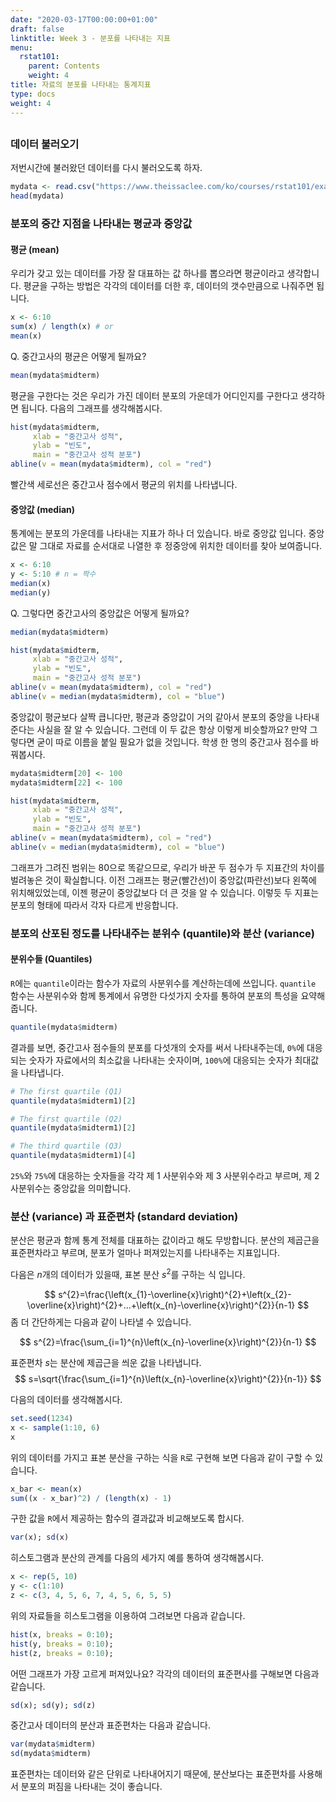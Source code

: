 ```yaml
---
date: "2020-03-17T00:00:00+01:00"
draft: false
linktitle: Week 3 - 분포를 나타내는 지표
menu:
  rstat101:
    parent: Contents
    weight: 4
title: 자료의 분포를 나타내는 통계지표
type: docs
weight: 4
---
```


## 

### 데이터 불러오기

저번시간에 불러왔던 데이터를 다시 불러오도록 하자.

```r
mydata <- read.csv("https://www.theissaclee.com/ko/courses/rstat101/examscore.csv", header = TRUE)
head(mydata)
```


### 분포의 중간 지점을 나타내는 평균과 중앙값

#### 평균 (mean)

우리가 갖고 있는 데이터를 가장 잘 대표하는 값 하나를 뽑으라면 평균이라고 생각합니다. 평균을 구하는 방법은 각각의 데이터를 더한 후, 데이터의 갯수만큼으로 나줘주면 됩니다. 

```r
x <- 6:10
sum(x) / length(x) # or
mean(x)
```

Q. 중간고사의 평균은 어떻게 될까요?

```r
mean(mydata$midterm)
```

평균을 구한다는 것은 우리가 가진 데이터 분포의 가운데가 어디인지를 구한다고 생각하면 됩니다. 다음의 그래프를 생각해봅시다.

```r
hist(mydata$midterm,
     xlab = "중간고사 성적",
     ylab = "빈도",
     main = "중간고사 성적 분포")
abline(v = mean(mydata$midterm), col = "red")
```

빨간색 세로선은 중간고사 점수에서 평균의 위치를 나타냅니다.

#### 중앙값 (median)

통계에는 분포의 가운데를 나타내는 지표가 하나 더 있습니다. 바로 중앙값 입니다. 중앙값은 말 그대로 자료를 순서대로 나열한 후 정중앙에 위치한 데이터를 찾아 보여줍니다.

```r
x <- 6:10
y <- 5:10 # n = 짝수
median(x)
median(y)
```

Q. 그렇다면 중간고사의 중앙값은 어떻게 될까요?

```r
median(mydata$midterm)
```

```r
hist(mydata$midterm,
     xlab = "중간고사 성적",
     ylab = "빈도",
     main = "중간고사 성적 분포")
abline(v = mean(mydata$midterm), col = "red")
abline(v = median(mydata$midterm), col = "blue")
```

중앙값이 평균보다 살짝 큽니다만, 평균과 중앙값이 거의 같아서 분포의 중앙을 나타내 준다는 사실을 잘 알 수 있습니다. 그런데 이 두 값은 항상 이렇게 비슷할까요? 만약 그렇다면 굳이 따로 이름을 붙일 필요가 없을 것입니다. 학생 한 명의 중간고사 점수를 바꿔봅시다.

```r
mydata$midterm[20] <- 100
mydata$midterm[22] <- 100

hist(mydata$midterm,
     xlab = "중간고사 성적",
     ylab = "빈도",
     main = "중간고사 성적 분포")
abline(v = mean(mydata$midterm), col = "red")
abline(v = median(mydata$midterm), col = "blue")
```

그래프가 그려진 범위는 80으로 똑같으므로, 우리가 바꾼 두 점수가 두 지표간의 차이를 벌려놓은 것이 확실합니다. 이전 그래프는 평균(빨간선)이 중앙값(파란선)보다 왼쪽에 위치해있었는데, 이젠 평균이 중앙값보다 더 큰 것을 알 수 있습니다. 이렇듯 두 지표는 분포의 형태에 따라서 각자 다르게 반응합니다.

### 분포의 산포된 정도를 나타내주는 분위수 (quantile)와 분산 (variance)

#### 분위수들 (Quantiles)

`R`에는 `quantile`이라는 함수가 자료의 사분위수를 계산하는데에 쓰입니다. `quantile` 함수는 사분위수와 함께 통계에서 유명한 다섯가지 숫자를 통하여 분포의 특성을 요약해 줍니다.

```r
quantile(mydata$midterm)
```

결과를 보면, 중간고사 점수들의 분포를 다섯개의 숫자를 써서 나타내주는데, `0%`에 대응되는 숫자가 자료에서의 최소값을 나타내는 숫자이며, `100%`에 대응되는 숫자가 최대값을 나타냅니다.

```r
# The first quartile (Q1)
quantile(mydata$midterm1)[2]

# The first quartile (Q2)
quantile(mydata$midterm1)[2]

# The third quartile (Q3)
quantile(mydata$midterm1)[4]
```

`25%`와 `75%`에 대응하는 숫자들을 각각 제 1 사분위수와 제 3 사분위수라고 부르며, 제 2 사분위수는 중앙값을 의미합니다.

### 분산 (variance) 과 표준편차 (standard deviation)

분산은 평균과 함께 통계 전체를 대표하는 값이라고 해도 무방합니다. 분산의 제곱근을 표준편차라고 부르며, 분포가 얼마나 퍼져있는지를 나타내주는 지표입니다.

다음은 $n$개의 데이터가 있을때, 표본 분산 $s^2$를 구하는 식 입니다.

$$
s^{2}=\frac{\left(x_{1}-\overline{x}\right)^{2}+\left(x_{2}-\overline{x}\right)^{2}+...+\left(x_{n}-\overline{x}\right)^{2}}{n-1}
$$
좀 더 간단하게는 다음과 같이 나타낼 수 있습니다.

$$
s^{2}=\frac{\sum_{i=1}^{n}\left(x_{n}-\overline{x}\right)^{2}}{n-1}
$$

표준편차 $s$는 분산에 제곱근을 씌운 값을 나타냅니다.
$$
s=\sqrt{\frac{\sum_{i=1}^{n}\left(x_{n}-\overline{x}\right)^{2}}{n-1}}
$$

다음의 데이터를 생각해봅시다.

```r
set.seed(1234)
x <- sample(1:10, 6)
x
```

위의 데이터를 가지고 표본 분산을 구하는 식을 `R`로 구현해 보면 다음과 같이 구할 수 있습니다.

```r
x_bar <- mean(x)
sum((x - x_bar)^2) / (length(x) - 1)
```

구한 값을 `R`에서 제공하는 함수의 결과값과 비교해보도록 합시다.

```r
var(x); sd(x)
```


히스토그램과 분산의 관계를 다음의 세가지 예를 통하여 생각해봅시다.

```r
x <- rep(5, 10)
y <- c(1:10)
z <- c(3, 4, 5, 6, 7, 4, 5, 6, 5, 5)
```

위의 자료들을 히스토그램을 이용하여 그려보면 다음과 같습니다.

```r
hist(x, breaks = 0:10);
hist(y, breaks = 0:10);
hist(z, breaks = 0:10);
```

어떤 그래프가 가장 고르게 퍼져있나요? 각각의 데이터의 표준편사를 구해보면 다음과 같습니다.

```r
sd(x); sd(y); sd(z)
```

중간고사 데이터의 분산과 표준편차는 다음과 같습니다.

```r
var(mydata$midterm)
sd(mydata$midterm)
```

표준편차는 데이터와 같은 단위로 나타내어지기 때문에, 분산보다는 표준편차를 사용해서 분포의 퍼짐을 나타내는 것이 좋습니다.